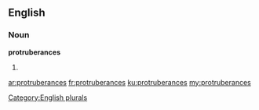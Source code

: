 ==English==

===Noun===
'''protruberances'''

# {{plural of|[[protruberance]]}}

[[Category:English plurals]]

[[ar:protruberances]]
[[fr:protruberances]]
[[ku:protruberances]]
[[my:protruberances]]